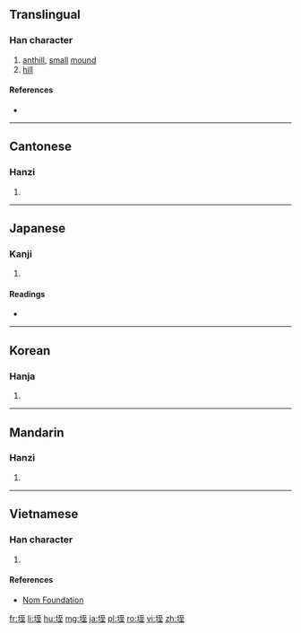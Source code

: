 ==Translingual==

===Han character===
{{Han char|rn=32|rad=土|as=06|sn=9|four=4111<sub>4</sub>|canj=土一戈土 (GMIG)|ids=⿰[[土]][[至]]}}

# [[anthill]], [[small]] [[mound]]
# [[hill]]

====References====
* {{Han ref|kx=0228.220|dkj=05061|dj=0464.180|hdz=10438.090|uh=57A4|ud=22436|bh=CE53|bd=52819}}

----

==Cantonese==

===Hanzi===
{{yue-hanzi|jyut=[[dit6]]|y=dit6}}

# {{defn|lang=yue|sort=土06}}

----

==Japanese==

===Kanji===
{{ja-kanji|grade=|rs=土06}}

# {{defn|lang=ja|sort=土06}}

====Readings====
* {{ja-readings|on=[[てつ]] (tetsu)|kun=[[ありずか]] (arizuka)}}

----

==Korean==

===Hanja===
{{ko-hanja|hangeul=질|rv=jil|mr=chil}}

# {{defn|lang=ko|sort=土06}}

----

==Mandarin==

===Hanzi===
{{cmn-hanzi|pin=[[dié]] ([[die2]])|wg=tieh<sup>2</sup>}}

# {{defn|lang=cmn|sort=土06}}

----

==Vietnamese==

===Han character===
{{vi-hantu|[[điệt]]|rs=土06}}

# {{defn|lang=vi|sort=土06}}

====References====
*[http://nomfoundation.org/common/nom_details.php?codepoint=57a4 Nom Foundation]

[[fr:垤]]
[[li:垤]]
[[hu:垤]]
[[mg:垤]]
[[ja:垤]]
[[pl:垤]]
[[ro:垤]]
[[vi:垤]]
[[zh:垤]]